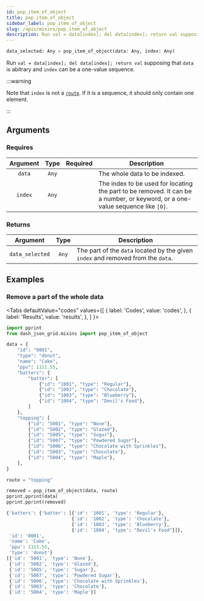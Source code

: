 ```yaml
---
id: pop_item_of_object
title: pop_item_of_object
sidebar_label: pop_item_of_object
slug: /apis/mixins/pop_item_of_object
description: Run val = data[index]; del data[index]; return val supposing that data is abitrary.
---
```





<APITopBar type="func" isPrivate={true} source="mixins.py#L176" />

```python
data_selected: Any = pop_item_of_object(data: Any, index: Any)
```

Run `val = data[index]; del data[index]; return val` supposing that `data` is
abitrary and `index` can be a one-value sequence.

:::warning

Note that `index` is not a [`route`](./Route.mdx). If it is a sequence, it should only
contain one element.

:::

## Arguments

### Requires

| Argument | Type  |             Required              | <center>Description</center>                                                                                                  |
| :------: | :---: | :-------------------------------: | ----------------------------------------------------------------------------------------------------------------------------- |
|  `data`  | `Any` | <InlineIcon icon={vsiCheckIcon}/> | The whole data to be indexed.                                                                                                 |
| `index`  | `Any` | <InlineIcon icon={vsiCheckIcon}/> | The index to be used for locating the part to be removed. It can be a number, or keyword, or a one-value sequence like `[0]`. |

### Returns

|    Argument     | Type  | <center>Description</center>                                                     |
| :-------------: | :---: | :------------------------------------------------------------------------------- |
| `data_selected` | `Any` | The part of the `data` located by the given `index` and removed from the `data`. |

## Examples

### <IconObjType type="term"/> Remove a part of the whole data

<Tabs
  defaultValue="codes"
  values={[
    { label: 'Codes', value: 'codes', },
    { label: 'Results', value: 'results', },
  ]
}>

<TabItem value="codes">

```python title="remove_a_part_of_data.py" showLineNumbers
import pprint
from dash_json_grid.mixins import pop_item_of_object

data = {
    "id": "0001",
    "type": "donut",
    "name": "Cake",
    "ppu": 1111.55,
    "batters": {
        "batter": [
            {"id": "1001", "type": "Regular"},
            {"id": "1002", "type": "Chocolate"},
            {"id": "1003", "type": "Blueberry"},
            {"id": "1004", "type": "Devil's Food"},
        ]
    },
    "topping": [
        {"id": "5001", "type": "None"},
        {"id": "5002", "type": "Glazed"},
        {"id": "5005", "type": "Sugar"},
        {"id": "5007", "type": "Powdered Sugar"},
        {"id": "5006", "type": "Chocolate with Sprinkles"},
        {"id": "5003", "type": "Chocolate"},
        {"id": "5004", "type": "Maple"},
    ],
}

route = "topping"

removed = pop_item_of_object(data, route)
pprint.pprint(data)
pprint.pprint(removed)
```

</TabItem>

<TabItem value="results">

```python
{'batters': {'batter': [{'id': '1001', 'type': 'Regular'},
                        {'id': '1002', 'type': 'Chocolate'},
                        {'id': '1003', 'type': 'Blueberry'},
                        {'id': '1004', 'type': "Devil's Food"}]},
 'id': '0001',
 'name': 'Cake',
 'ppu': 1111.55,
 'type': 'donut'}
[{'id': '5001', 'type': 'None'},
 {'id': '5002', 'type': 'Glazed'},
 {'id': '5005', 'type': 'Sugar'},
 {'id': '5007', 'type': 'Powdered Sugar'},
 {'id': '5006', 'type': 'Chocolate with Sprinkles'},
 {'id': '5003', 'type': 'Chocolate'},
 {'id': '5004', 'type': 'Maple'}]
```

</TabItem>

</Tabs>
